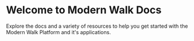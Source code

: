 # Welcome to Modern Walk Docs

Explore the docs and a variety of resources to help you get started with the Modern Walk Platform and it's applications.
